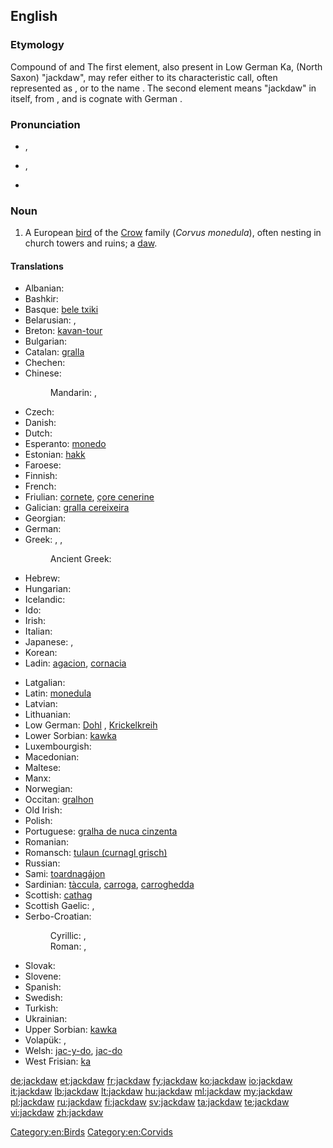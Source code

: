 ==English==
{{wikipedia}}

===Etymology===
Compound of {{term|jack}} and {{term|daw}} The first element, also present in Low German Ka{{term|Kajak|jak|lang=nds}}, (North Saxon) {{term|Jöker|lang=nds}} "jackdaw", may refer either to its characteristic call, often represented as {{term|tchak-tchak}}, or to the name {{term|Jack}}. The second element means "jackdaw" in itself, from {{etyl|ang}} {{term|dawe|dāƿe|lang=ang}}, and is cognate with German {{term|Dohle|lang=de}}.

===Pronunciation===
* {{a|UK}} {{IPA|/ˈdʒækˌdɔː/}}, {{X-SAMPA|/"dZ{k%dO:/}}
* {{a|GenAM}} {{IPA|/ˈdʒækˌdɔ/}}, {{X-SAMPA|/"dZ{k%dO/}}
* {{hyphenation|jack|daw}}

===Noun===
{{en-noun}}

# A European [[bird]] of the [[Crow]] family (''Corvus monedula''), often nesting in church towers and ruins; a [[daw]].
<!-- modified Webster 1913 definition -->

====Translations====
{{trans-top|Corvus monedula}}
* Albanian: {{t|sq|galë|f}}
* Bashkir: {{tø|ba|сәүкә|tr=säwkä|sc=Cyrl}}
* Basque: [[bele txiki]]
* Belarusian: {{t|be|каўка|f|tr=káŭka|sc=Cyrl}}, {{t|be|галка|f|tr=hálka|sc=Cyrl}} 
* Breton: [[kavan-tour]]
* Bulgarian: {{t+|bg|чавка|f|tr=čávka}}
* Catalan: [[gralla]]
* Chechen: {{tø|ce|човка}}
* Chinese:
*: Mandarin: {{t|cmn|寒鴉|sc=Hani}}, {{t|cmn|寒鸦|tr=hányā|sc=Hani}}
* Czech: {{t+|cs|kavka|f}}
* Danish: {{t+|da|allike|c}}
* Dutch: {{t+|nl|kauw|m}}
* Esperanto: [[monedo]]
* Estonian: [[hakk]]
* Faroese: {{t-|fo|rókur}}
* Finnish: {{t+|fi|naakka}}
* French: {{t+|fr|choucas|m}}
* Friulian: [[cornete]], [[çore cenerine]]
* Galician: [[gralla cereixeira]]
* Georgian: {{t|ka|ჭკა|tr=čka|sc=Geor}}
* German: {{t+|de|Dohle|f}}
* Greek: {{t+|el|κάργια|tr=kárgia}}, {{t|el|καρακάξα|f|tr=karakáxa|sc=Grek}}, {{t|el|καλιακούδα|f|tr=kaliakoúda|sc=Grek}}
*: Ancient Greek: {{tø|grc|κολοιός|tr=koloios|sc=polytonic}}
* Hebrew: {{t|he|קאק|tr=ka'ak|sc=Hebr}}
* Hungarian: {{t+|hu|csóka}}
* Icelandic: {{t+|is|dvergkráka|f}}
* Ido: {{t+|io|chuvo}}
* Irish: {{t-|ga|cág|m}}
* Italian: {{t+|it|taccola}}
* Japanese: {{t|ja|ニシコクマルガラス|tr=nishikokumarugarasu|sc=Jpan}}, {{t|ja|コクマルガラス|tr=kokumarugarasu|sc=Jpan}}
* Korean: {{t|ko|갈까마귀|tr=galkkamagwi|sc=Kore}}
* Ladin: [[agacion]], [[cornacia]]
{{trans-mid}}
* Latgalian: {{tø|ltg|čāguons|m}}
* Latin: [[monedula]] {{f}}
* Latvian: {{t+|lv|kovārnis}}
* Lithuanian: {{t+|lt|kuosa}}
* Low German: [[Dohl]] {{f}}, [[Krickelkreih]] {{f}}
* Lower Sorbian: [[kawka]] {{f}}
* Luxembourgish: {{t-|lb|Steekueb|m}}
* Macedonian: {{t|mk|чавка|f|tr=čávka|sc=Cyrl}}
* Maltese: {{t|mt|ċawla|f}}
* Manx: {{t-|gv|caaig doo-chassagh|m}}
* Norwegian: {{t+|no|kaie}}
* Occitan: [[gralhon]]
* Old Irish: {{tø|sga|caóc|f}}
* Polish: {{t+|pl|kawka|f}}
* Portuguese: [[gralha de nuca cinzenta]]
* Romanian: {{t-|ro|cioacă|f}}
* Romansch: [[tulaun (curnagl grisch)]]
* Russian: {{t+|ru|галка|f|tr=gálka}}
* Sami: [[toardnagájon]]
* Sardinian: [[tàccula]], [[carroga]], [[carroghedda]]
* Scottish: [[cathag]]
* Scottish Gaelic: {{t-|gd|cadhag|f}}, {{t-|gd|cathag|f}}
* Serbo-Croatian:
*: Cyrillic: {{t-|sh|чавка|f}}, {{t-|sh|чавче|f}} {{qualifier|diminutive form}}
*: Roman: {{t-|sh|čavka|f}}, {{t-|sh|čavče|f}} {{qualifier|diminutive form}}
* Slovak: {{t-|sk|kavka|f}}
* Slovene: {{t+|sl|kavka|f}}
* Spanish: {{t+|es|grajilla|f}}
* Swedish: {{t+|sv|kaja}}
* Turkish: {{t+|tr|küçük karga}}
* Ukrainian: {{t+|uk|галка|f|tr=hálka}}
* Upper Sorbian: [[kawka]] {{f}}
* Volapük: {{qualifier|male or female}} {{t-|vo|glügakrov}}, {{qualifier|offspring, young}} {{t-|vo|glügakrovül}}
* Welsh: [[jac-y-do]], [[jac-do]]
* West Frisian: [[ka]]
{{trans-bottom}}

[[Category:en:Birds]]
[[Category:en:Corvids]]

[[de:jackdaw]]
[[et:jackdaw]]
[[fr:jackdaw]]
[[fy:jackdaw]]
[[ko:jackdaw]]
[[io:jackdaw]]
[[it:jackdaw]]
[[lb:jackdaw]]
[[lt:jackdaw]]
[[hu:jackdaw]]
[[ml:jackdaw]]
[[my:jackdaw]]
[[pl:jackdaw]]
[[ru:jackdaw]]
[[fi:jackdaw]]
[[sv:jackdaw]]
[[ta:jackdaw]]
[[te:jackdaw]]
[[vi:jackdaw]]
[[zh:jackdaw]]